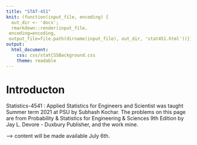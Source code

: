 ```yaml
---
title: "STAT-451"
knit: (function(input_file, encoding) {
  out_dir <- 'docs';
  rmarkdown::render(input_file,
 encoding=encoding,
 output_file=file.path(dirname(input_file), out_dir, 'stat451.html'))})
output: 
  html_document:
    css: css/statCSSBackground.css
    theme: readable
---
```


# Introducton 

Statistics-4541 : Applied Statistics for Engineers and Scientist was taught Summer term 2021 at PSU by Subhash Kochar. The problems on this page are from Probability & Statistics for Engineering & Sciences 9th Edition by Jay L. Devore - Duxbury Publisher, and the work mine. 

--> content will be made available July 6th. 